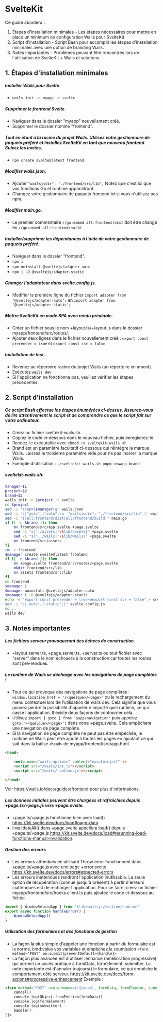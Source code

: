 # SvelteKit

Ce guide abordera :
1. Étapes d'installation minimales - Les étapes nécessaires pour mettre en place un minimum de configuration Wails pour SvelteKit.
2. Script d'installation - Script Bash pour accomplir les étapes d'installation minimales avec une option de branding Wails.
3. Notes importantes - Problèmes pouvant être rencontrés lors de l'utilisation de SvelteKit + Wails et solutions.

## 1. Étapes d'installation minimales

##### Installer Wails pour Svelte.
- `wails init -n myapp -t svelte`

##### Supprimer le frontend Svelte.
- Naviguer dans le dossier "myapp" nouvellement créé.
- Supprimer le dossier nommé "frontend".

##### Tout en étant à la racine du projet Wails. Utilisez votre gestionnaire de paquets préféré et installez SvelteKit en tant que nouveau frontend. Suivez les invites.
- `npm create svelte@latest frontend`

##### Modifier wails.json.
- Ajouter `"wailsjsdir": "./frontend/src/lib",` Notez que c'est ici que vos fonctions Go et runtime apparaîtront.
- Changez votre gestionnaire de paquets frontend ici si vous n'utilisez pas npm.

##### Modifier main.go.
- Le premier commentaire `//go:embed all:frontend/dist` doit être changé en `//go:embed all:frontend/build`

##### Installer/supprimer les dépendances à l'aide de votre gestionnaire de paquets préféré.
- Naviguer dans le dossier "frontend".
- `npm i`
- `npm uninstall @sveltejs/adapter-auto`
- `npm i -D @sveltejs/adapter-static`

##### Changer l'adaptateur dans svelte.config.js.
- Modifier la première ligne du fichier `import adapter from '@sveltejs/adapter-auto';` en `import adapter from '@sveltejs/adapter-static';`

##### Mettre SvelteKit en mode SPA avec rendu préalable.
- Créer un fichier sous le nom +layout.ts/+layout.js dans le dossier myapp/frontend/src/routes/.
- Ajouter deux lignes dans le fichier nouvellement créé : `export const prerender = true` et `export const ssr = false`

##### Installation de test.
- Revenez au répertoire racine du projet Wails (un répertoire en amont).
- Exécutez `wails dev`
- Si l'application ne fonctionne pas, veuillez vérifier les étapes précédentes.

## 2. Script d'installation

##### Ce script Bash effectue les étapes énumérées ci-dessus. Assurez-vous de lire attentivement le script et de comprendre ce que le script fait sur votre ordinateur.

- Créez un fichier sveltekit-wails.sh.
- Copiez le code ci-dessous dans le nouveau fichier, puis enregistrez-le.
- Rendez-le exécutable avec `chmod +x sveltekit-wails.sh`.
- Brand est un paramètre facultatif ci-dessous qui réintègre la marque Wails. Laissez le troisième paramètre vide pour ne pas insérer la marque Wails.
- Exemple d'utilisation : `./sveltekit-wails.sh pnpm newapp brand`

##### sveltekit-wails.sh:
```bash
manager=$1
project=$2
brand=$3
wails init -n $project -t svelte
cd $project
sed -i "s|npm|$manager|g" wails.json
sed -i 's|"auto",|"auto",\n  "wailsjsdir": "./frontend/src/lib",|' wails.json
sed -i "s|all:frontend/dist|all:frontend/build|" main.go
if [[ -n $brand ]]; then
	mv frontend/src/App.svelte +page.svelte
	sed -i "s|'./assets|'\$lib/assets|" +page.svelte
	sed -i "s|'../wails|'\$lib/wails|" +page.svelte
	mv frontend/src/assets .
fi
rm -r frontend
$manager create svelte@latest frontend
if [[ -n $brand ]]; then
	mv +page.svelte frontend/src/routes/+page.svelte
	mkdir frontend/src/lib
	mv assets frontend/src/lib/
fi
cd frontend
$manager i
$manager uninstall @sveltejs/adapter-auto
$manager i -D @sveltejs/adapter-static
echo -e "export const prerender = true\nexport const ssr = false" > src/routes/+layout.ts
sed -i "s|-auto';|-static';|" svelte.config.js
cd ..
wails dev
```

## 3. Notes importantes

##### Les fichiers serveur provoqueront des échecs de construction.
- +layout.server.ts, +page.server.ts, +server.ts ou tout fichier avec "server" dans le nom échouera à la construction car toutes les routes sont pré-rendues.

##### Le runtime de Wails se décharge avec les navigations de page complètes !
- Tout ce qui provoque des navigations de page complètes : `window.location.href = '/<quelque>/<page>'` ou le rechargement du menu contextuel lors de l'utilisation de wails dev. Cela signifie que vous pouvez perdre la possibilité d'appeler n'importe quel runtime, ce qui casse l'application. Il existe deux façons de contourner cela.
- Utilisez `import { goto } from '$app/navigation'` puis appelez `goto('/<quelque>/<page>')` dans votre +page.svelte. Cela empêchera une navigation de page complète.
- Si la navigation de page complète ne peut pas être empêchée, le runtime de Wails peut être ajouté à toutes les pages en ajoutant ce qui suit dans la balise `<head>` de myapp/frontend/src/app.html
```html
<head>
...
	<meta name="wails-options" content="noautoinject" />
	<script src="/wails/ipc.js"></script>
	<script src="/wails/runtime.js"></script>
...
</head>
```
Voir https://wails.io/docs/guides/frontend pour plus d'informations.

##### Les données initiales peuvent être chargées et rafraîchies depuis +page.ts/+page.js vers +page.svelte.
- +page.ts/+page.js fonctionne bien avec load() https://kit.svelte.dev/docs/load#page-data
- invalidateAll() dans +page.svelte appellera load() depuis +page.ts/+page.js https://kit.svelte.dev/docs/load#rerunning-load-functions-manual-invalidation.

##### Gestion des erreurs
- Les erreurs attendues en utilisant Throw error fonctionnent dans +page.ts/+page.js avec une page +error.svelte. https://kit.svelte.dev/docs/errors#expected-errors
- Les erreurs inattendues rendront l'application inutilisable. La seule option de récupération (connue jusqu'à présent) à partir d'erreurs inattendues est de recharger l'application. Pour ce faire, créez un fichier myapp/frontend/src/hooks.client.ts puis ajoutez le code ci-dessous au fichier.
```javascript
import { WindowReloadApp } from '$lib/wailsjs/runtime/runtime' 
export async function handleError() {
	WindowReloadApp()
}
```

##### Utilisation des formulaires et des fonctions de gestion
- La façon la plus simple d'appeler une fonction à partir du formulaire est la norme, bind:value vos variables et empêchez la soumission `<form method="POST" on:submit|preventDefault={handle}>`
- La façon plus avancée est d'utiliser :enhance (amélioration progressive) qui permet un accès pratique à formData, formElement, submitter. La note importante est d'annuler toujours() le formulaire, ce qui empêche le comportement côté serveur.  https://kit.svelte.dev/docs/form-actions#progressive-enhancement  Exemple :
```html
<form method="POST" use:enhance={({cancel, formData, formElement, submitter}) => {
	cancel()
	console.log(Object.fromEntries(formData))
	console.log(formElement)
	console.log(submitter)
	handle()
}}>
```